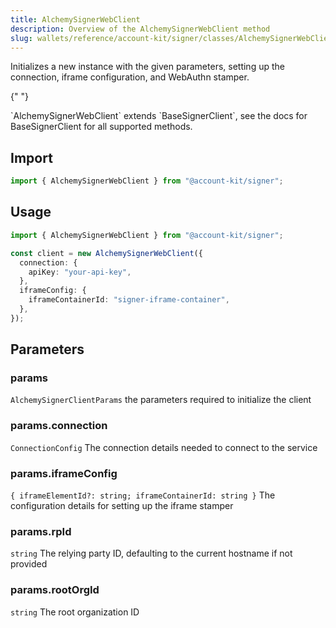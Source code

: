 ```yaml
---
title: AlchemySignerWebClient
description: Overview of the AlchemySignerWebClient method
slug: wallets/reference/account-kit/signer/classes/AlchemySignerWebClient/constructor
---
```




Initializes a new instance with the given parameters, setting up the connection, iframe configuration, and WebAuthn stamper.

{" "}

<Note>
  `AlchemySignerWebClient` extends `BaseSignerClient`, see the docs for
  BaseSignerClient for all supported methods.
</Note>

## Import

```ts
import { AlchemySignerWebClient } from "@account-kit/signer";
```

## Usage

```ts
import { AlchemySignerWebClient } from "@account-kit/signer";

const client = new AlchemySignerWebClient({
  connection: {
    apiKey: "your-api-key",
  },
  iframeConfig: {
    iframeContainerId: "signer-iframe-container",
  },
});
```

## Parameters

### params

`AlchemySignerClientParams`
the parameters required to initialize the client

### params.connection

`ConnectionConfig`
The connection details needed to connect to the service

### params.iframeConfig

`{ iframeElementId?: string; iframeContainerId: string }`
The configuration details for setting up the iframe stamper

### params.rpId

`string`
The relying party ID, defaulting to the current hostname if not provided

### params.rootOrgId

`string`
The root organization ID
